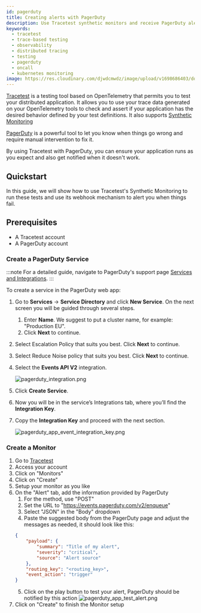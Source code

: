 ```yaml
---
id: pagerduty
title: Creating alerts with PagerDuty
description: Use Tracetest synthetic monitors and receive PagerDuty alerts when they fail
keywords:
  - tracetest
  - trace-based testing
  - observability
  - distributed tracing
  - testing
  - pagerduty
  - oncall
  - kubernetes monitoring
image: https://res.cloudinary.com/djwdcmwdz/image/upload/v1698686403/docs/Blog_Thumbnail_14_rsvkmo.jpg
---
```


[Tracetest](https://tracetest.io/) is a testing tool based on OpenTelemetry that permits you to test your distributed application. It allows you to use your trace data generated on your OpenTelemetry tools to check and assert if your application has the desired behavior defined by your test definitions. It also supports [Synthetic Monitoring](../examples-tutorials/recipes/synthetic-monitoring-trace-based-api-tests.mdx)

[PagerDuty](https://www.pagerduty.com/) is a powerful tool to let you know when things go wrong and require manual intervention to fix it.

By using Tracetest with PagerDuty, you can ensure your application runs as you expect and also get notified when it doesn't work.

## Quickstart

In this guide, we will show how to use Tracetest's Synthetic Monitoring to run these tests and use its webhook mechanism to alert you when things fail.

## Prerequisites

* A Tracetest account
* A PagerDuty account

### Create a PagerDuty Service

:::note
For a detailed guide, navigate to PagerDuty's support page [Services and Integrations](https://support.pagerduty.com/docs/services-and-integrations#create-a-service).
:::

To create a service in the PagerDuty web app:

1. Go to **Services** -> **Service Directory** and click **New Service**. On the next screen you will be guided through several steps.
   1. Enter **Name**. We suggest to put a cluster name, for example: "Production EU".
   2. Click **Next** to continue.
2. Select Escalation Policy that suits you best. Click **Next** to continue.
3. Select Reduce Noise policy that suits you best. Click **Next** to continue.
4. Select the **Events API V2** integration.

   ![pagerduty_integration.png](./img/pagerduty_app_integration.png)

5. Click **Create Service**.
6. Now you will be in the service’s Integrations tab, where you’ll find the **Integration Key**.
7. Copy the **Integration Key** and proceed with the next section.

   ![pagerduty_app_event_integration_key.png](./img/pagerduty_app_event_integration_key.png)

### Create a Monitor

1. Go to [Tracetest](https://app.tracetest.io)
2. Access your account
3. Click on "Monitors"
4. Click on "Create"
5. Setup your monitor as you like
6. On the "Alert" tab, add the information provided by PagerDuty
    1. For the method, use "POST"
    2. Set the URL to "https://events.pagerduty.com/v2/enqueue"
    3. Select "JSON" in the "Body" dropdown
    4. Paste the suggested body from the PagerDuty page and adjust the messages as needed, it should look like this:
    ```json
    {
        "payload": {
            "summary": "Title of my alert",
            "severity": "critical",
            "source": "Alert source"
        },
        "routing_key": "<routing_key>",
        "event_action": "trigger"
    }
    ```
    5. Click on the play button to test your alert, PagerDuty should be notified by this action
    ![pagerduty_app_test_alert.png](./img/pagerduty_app_test_alert.png)
7. Click on "Create" to finish the Monitor setup